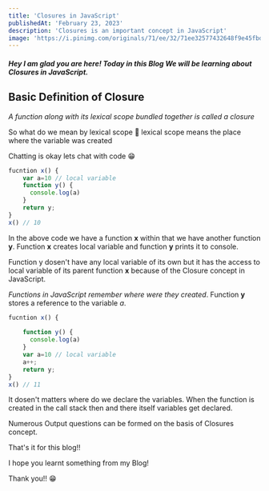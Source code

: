 ```yaml
---
title: 'Closures in JavaScript'
publishedAt: 'February 23, 2023'
description: 'Closures is an important concept in JavaScript'
image: 'https://i.pinimg.com/originals/71/ee/32/71ee32577432648f9e45fbd63b2cf261.jpg'
---
```

##### Hey I am glad you are here! Today in this Blog We will be learning about Closures in JavaScript.

## Basic Definition of Closure

*A function along with its lexical scope bundled together is called a closure* 

So what do we mean by lexical scope 🤔 lexical 
scope means the place where the variable was created 

Chatting is okay lets chat with code 😁
```js
fucntion x() {
    var a=10 // local variable 
    function y() {
      console.log(a)
    }
    return y;
}
x() // 10
```

In the above code we have a function **x** within that we have another function **y**. 
Function **x** creates local variable and function **y** prints it to console. 

Function y dosen't have any local variable of its own but it 
has the access to local variable of its parent function 
**x** because of the Closure concept in JavaScript.

*Functions in JavaScript remember where were they created*. 
Function **y** stores a reference to the variable *a*. 

```js
fucntion x() {
    
    function y() {
      console.log(a)
    }
    var a=10 // local variable 
    a++;
    return y;
}
x() // 11 
```

It dosen't matters where do we declare the variables. When the function is 
created in the call stack then and there itself variables get declared. 

Numerous Output questions can be formed on the basis of Closures concept. 

That's it for this blog!!

I hope you learnt something from my Blog!

Thank you!! 😁

